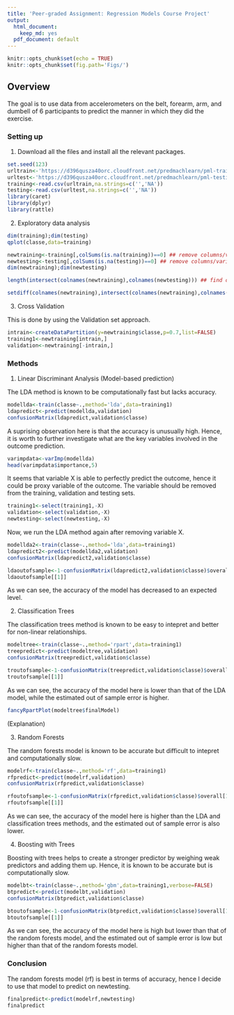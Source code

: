---
title: 'Peer-graded Assignment: Regression Models Course Project'
output:
  html_document:
    keep_md: yes
  pdf_document: default
---

```{r setup, include=FALSE}
knitr::opts_chunk$set(echo = TRUE)
knitr::opts_chunk$set(fig.path='Figs/')
```

## Overview

The goal is to use data from accelerometers on the belt, forearm, arm, and dumbell of 6 participants to predict the manner in which they did the exercise.

### Setting up

1. Download all the files and install all the relevant packages.

```{r}
set.seed(123)
urltrain<-'https://d396qusza40orc.cloudfront.net/predmachlearn/pml-training.csv'
urltest<-'https://d396qusza40orc.cloudfront.net/predmachlearn/pml-testing.csv'
training<-read.csv(urltrain,na.strings=c('','NA'))
testing<-read.csv(urltest,na.strings=c('','NA'))
library(caret)
library(dplyr)
library(rattle)
```

2. Exploratory data analysis

```{r}
dim(training);dim(testing)
qplot(classe,data=training)

newtraining<-training[,colSums(is.na(training))==0] ## remove columns/variables that have NA
newtesting<-testing[,colSums(is.na(testing))==0] ## remove columns/variables that have NA
dim(newtraining);dim(newtesting)
```

```{r}
length(intersect(colnames(newtraining),colnames(newtesting))) ## find out how many common variables are there
```

```{r}
setdiff(colnames(newtraining),intersect(colnames(newtraining),colnames(newtesting))) ## find out which is the variable that does not overlap
```
3. Cross Validation

This is done by using the Validation set approach.

```{r}
intrain<-createDataPartition(y=newtraining$classe,p=0.7,list=FALSE)
training1<-newtraining[intrain,]
validation<-newtraining[-intrain,]
```

### Methods

1. Linear Discriminant Analysis (Model-based prediction)

The LDA method is known to be computationally fast but lacks accuracy.

```{r}
modellda<-train(classe~.,method='lda',data=training1)
ldapredict<-predict(modellda,validation)
confusionMatrix(ldapredict,validation$classe)
```

A suprising observation here is that the accuracy is unusually high. Hence, it is worth to further investigate what are the key variables involved in the outcome prediction.

```{r}
varimpdata<-varImp(modellda) 
head(varimpdata$importance,5)
```

It seems that variable X is able to perfectly predict the outcome, hence it could be proxy variable of the outcome. The variable should be removed from the training, validation and testing sets. 

```{r}
training1<-select(training1,-X)
validation<-select(validation,-X)
newtesting<-select(newtesting,-X)
```

Now, we run the LDA method again after removing variable X.

```{r}
modellda2<-train(classe~.,method='lda',data=training1)
ldapredict2<-predict(modellda2,validation)
confusionMatrix(ldapredict2,validation$classe)
```

```{r}
ldaoutofsample<-1-confusionMatrix(ldapredict2,validation$classe)$overall[1]
ldaoutofsample[[1]]
```

As we can see, the accuracy of the model has decreased to an expected level. 

2. Classification Trees

The classification trees method is known to be easy to intepret and better for non-linear relationships.

```{r}
modeltree<-train(classe~.,method='rpart',data=training1)
treepredict<-predict(modeltree,validation)
confusionMatrix(treepredict,validation$classe)
```

```{r}
troutofsample<-1-confusionMatrix(treepredict,validation$classe)$overall[1]
troutofsample[[1]]
```

As we can see, the accuracy of the model here is lower than that of the LDA model, while the estimated out of sample error is higher.

```{r}
fancyRpartPlot(modeltree$finalModel)
```

(Explanation)

3. Random Forests

The random forests model is known to be accurate but difficult to intepret and computationally slow.

```{r}
modelrf<-train(classe~.,method='rf',data=training1)
rfpredict<-predict(modelrf,validation)
confusionMatrix(rfpredict,validation$classe)
```

```{r}
rfoutofsample<-1-confusionMatrix(rfpredict,validation$classe)$overall[1]
rfoutofsample[[1]]
```

As we can see, the accuracy of the model here is higher than the LDA and classification trees methods, and the estimated out of sample error is also lower.

4. Boosting with Trees

Boosting with trees helps to create a stronger predictor by weighing weak predictors and adding them up. Hence, it is known to be accurate but is computationally slow.

```{r}
modelbt<-train(classe~.,method='gbm',data=training1,verbose=FALSE)
btpredict<-predict(modelbt,validation)
confusionMatrix(btpredict,validation$classe)
```

```{r}
btoutofsample<-1-confusionMatrix(btpredict,validation$classe)$overall[1]
btoutofsample[[1]]
```

As we can see, the accuracy of the model here is high but lower than that of the random forests model, and the estimated out of sample error is low but higher than that of the random forests model.

### Conclusion

The random forests model (rf) is best in terms of accuracy, hence I decide to use that model to predict on newtesting.

```{r}
finalpredict<-predict(modelrf,newtesting)
finalpredict
```
